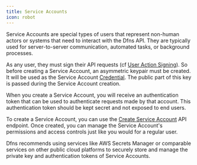 ```yaml
---
title: Service Accounts
icon: robot
---
```


Service Accounts are special types of users that represent non-human actors or systems that need to interact with the Dfns API. They are typically used for server-to-server communication, automated tasks, or background processes.

As any user, they must sign their API requests (cf [User Action Signing](/api-reference/signing-flows)). So before creating a Service Account, an asymmetric keypair must be created. It will be used as the Service Account [Credential](/api-reference/auth/credentials). The public part of this key is passed during the Service Account creation.

When you create a Service Account, you will receive an authentication token that can be used to authenticate requests made by that account. This authentication token should be kept secret and not exposed to end users.

To create a Service Account, you can use the [Create Service Account](/api-reference/auth/create-service-account) API endpoint. Once created, you can manage the Service Account's permissions and access controls just like you would for a regular user.

<Note>
Dfns recommends using services like AWS Secrets Manager or comparable services on other public cloud platforms to securely store and manage the private key and authentication tokens of Service Accounts.
</Note>
